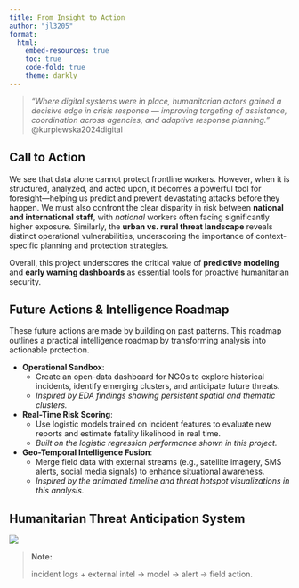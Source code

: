 ```yaml
---
title: From Insight to Action
author: "jl3205"
format: 
  html: 
    embed-resources: true
    toc: true
    code-fold: true
    theme: darkly
---
```


> *"Where digital systems were in place, humanitarian actors gained a decisive edge in crisis response — improving targeting of assistance, coordination across agencies, and adaptive response planning."* @kurpiewska2024digital

## Call to Action 
We see that data alone cannot protect frontline workers. However, when it is structured, analyzed, and acted upon, it becomes a powerful tool for foresight—helping us predict and prevent devastating attacks before they happen. We must also confront the clear disparity in risk between **national and international staff**, with *national* workers often facing significantly higher exposure. Similarly, the **urban vs. rural threat landscape** reveals distinct operational vulnerabilities, underscoring the importance of context-specific planning and protection strategies.

Overall, this project underscores the critical value of **predictive modeling** and **early warning dashboards** as essential tools for proactive humanitarian security.

## Future Actions & Intelligence Roadmap
These future actions are made by building on past patterns. This roadmap outlines a practical intelligence roadmap by transforming analysis into actionable protection. 

- **Operational Sandbox**: 
  - Create an open-data dashboard for NGOs to explore historical incidents, identify emerging clusters, and anticipate future threats.
  - *Inspired by EDA findings showing persistent spatial and thematic clusters.*
- **Real-Time Risk Scoring**: 
  - Use logistic models trained on incident features to evaluate new reports and estimate fatality likelihood in real time. 
  - *Built on the logistic regression performance shown in this project.*
- **Geo-Temporal Intelligence Fusion**: 
  - Merge field data with external streams (e.g., satellite imagery, SMS alerts, social media signals) to enhance situational awareness.
  - *Inspired by the animated timeline and threat hotspot visualizations in this analysis.*

## Humanitarian Threat Anticipation System
![](images/mermaid.png)

> **Note:** 
> 
>   incident logs + external intel → model → alert → field action.
